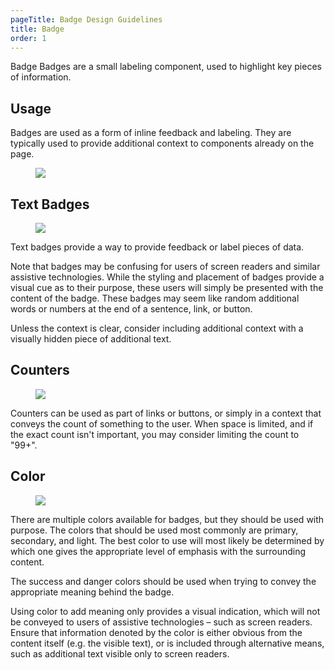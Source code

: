 ```yaml
---
pageTitle: Badge Design Guidelines
title: Badge
order: 1
---
```



<DocsHeading to="/api/badge/" type="design">
  Badge
</DocsHeading>
<LeadParagraph>
  Badges are a small labeling component, used to highlight key pieces of
  information.
</LeadParagraph>

## Usage

Badges are used as a form of inline feedback and labeling. They are typically used to provide additional context to components already on the page.

<figure>
  <img src="../../images/badges/Badges.png" alt=" " />
</figure>
<span class="horizontal-spacer"></span>
<Divider />

## Text Badges

<figure>
  <img src="../../images/badges/label-example.png" alt=" " />
</figure>

Text badges provide a way to provide feedback or label pieces of data.

Note that badges may be confusing for users of screen readers and similar assistive technologies. While the styling and placement of badges provide a visual cue as to their purpose, these users will simply be presented with the content of the badge. These badges may seem like random additional words or numbers at the end of a sentence, link, or button.

Unless the context is clear, consider including additional context with a visually hidden piece of additional text.

<span class="horizontal-spacer"></span>
<Divider />

## Counters

<figure>
  <img src="../../images/badges/counter-example.png" alt=" " />
</figure>

Counters can be used as part of links or buttons, or simply in a context that conveys the count of something to the user. When space is limited, and if the exact count isn't important, you may consider limiting the count to "99+".

<span class="horizontal-spacer"></span>
<Divider />

## Color

<figure>
  <img src="../../images/badges/label-colors.png" alt=" " />
</figure>

There are multiple colors available for badges, but they should be used with purpose. The colors that should be used most commonly are primary, secondary, and light. The best color to use will most likely be determined by which one gives the appropriate level of emphasis with the surrounding content.

The success and danger colors should be used when trying to convey the appropriate meaning behind the badge.

Using color to add meaning only provides a visual indication, which will not be conveyed to users of assistive technologies – such as screen readers. Ensure that information denoted by the color is either obvious from the content itself (e.g. the visible text), or is included through alternative means, such as additional text visible only to screen readers.

<span class="horizontal-spacer"></span>
